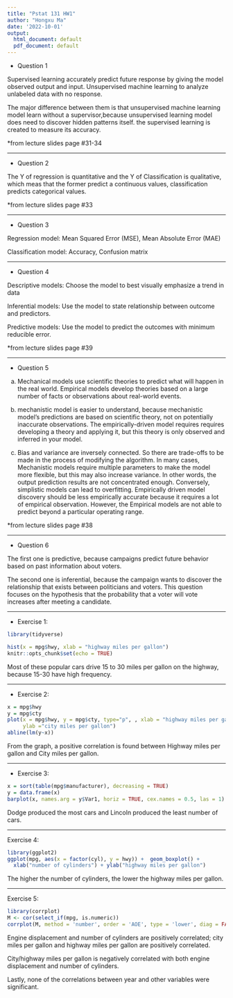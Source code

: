 ```yaml
---
title: "Pstat 131 HW1"
author: "Hongxu Ma"
date: '2022-10-01'
output:
  html_document: default
  pdf_document: default
---
```


-   Question 1

Supervised learning accurately predict future response by giving the model observed output and input. Unsupervised machine learning to analyze unlabeled data with no response.

The major difference between them is that unsupervised machine learning model learn without a supervisor,because unsupervised learning model does need to discover hidden patterns itself. the supervised learning is created to measure its accuracy.

\*from lecture slides page #31-34

------------------------------------------------------------------------

-   Question 2

The Y of regression is quantitative and the Y of Classification is qualitative, which meas that the former predict a continuous values, classification predicts categorical values.

\*from lecture slides page #33

------------------------------------------------------------------------

-   Question 3

Regression model: Mean Squared Error (MSE), Mean Absolute Error (MAE)

Classification model: Accuracy, Confusion matrix

------------------------------------------------------------------------

-   Question 4

Descriptive models: Choose the model to best visually emphasize a trend in data

Inferential models: Use the model to state relationship between outcome and predictors.

Predictive models: Use the model to predict the outcomes with minimum reducible error.

\*from lecture slides page #39

------------------------------------------------------------------------

-   Question 5

a.  Mechanical models use scientific theories to predict what will happen in the real world. Empirical models develop theories based on a large number of facts or observations about real-world events.

b.  mechanistic model is easier to understand, because mechanistic model's predictions are based on scientific theory, not on potentially inaccurate observations. The empirically-driven model requires requires developing a theory and applying it, but this theory is only observed and inferred in your model.

c.  Bias and variance are inversely connected. So there are trade-offs to be made in the process of modifying the algorithm. In many cases, Mechanistic models require multiple parameters to make the model more flexible, but this may also increase variance. In other words, the output prediction results are not concentrated enough. Conversely, simplistic models can lead to overfitting. Empirically driven model discovery should be less empirically accurate because it requires a lot of empirical observation. However, the Empirical models are not able to predict beyond a particular operating range.

\*from lecture slides page #38

------------------------------------------------------------------------

-   Question 6

The first one is predictive, because campaigns predict future behavior based on past information about voters.

The second one is inferential, because the campaign wants to discover the relationship that exists between politicians and voters. This question focuses on the hypothesis that the probability that a voter will vote increases after meeting a candidate.

------------------------------------------------------------------------

-   Exercise 1:

```r
library(tidyverse)

hist(x = mpg$hwy, xlab = "highway miles per gallon")
knitr::opts_chunk$set(echo = TRUE)
```

Most of these popular cars drive 15 to 30 miles per gallon on the highway, because 15-30 have high frequency.

------------------------------------------------------------------------

-   Exercise 2:

```r
x = mpg$hwy
y = mpg$cty
plot(x = mpg$hwy, y = mpg$cty, type="p", , xlab = "highway miles per gallon", 
     ylab ="city miles per gallon")
abline(lm(y~x))
```

From the graph, a positive correlation is found between Highway miles per gallon and City miles per gallon.

------------------------------------------------------------------------

-   Exercise 3:

```r
x = sort(table(mpg$manufacturer), decreasing = TRUE)  
y = data.frame(x)
barplot(x, names.arg = y$Var1, horiz = TRUE, cex.names = 0.5, las = 1)
```

Dodge produced the most cars and Lincoln produced the least number of cars.

------------------------------------------------------------------------

Exercise 4:

```r
library(ggplot2)
ggplot(mpg, aes(x = factor(cyl), y = hwy)) +  geom_boxplot() + 
  xlab("number of cylinders") + ylab("highway miles per gallon")
```

The higher the number of cylinders, the lower the highway miles per gallon.

------------------------------------------------------------------------

Exercise 5:

```r
library(corrplot)
M <- cor(select_if(mpg, is.numeric))
corrplot(M, method = 'number', order = 'AOE', type = 'lower', diag = FALSE, )
```

Engine displacement and number of cylinders are positively correlated; city miles per gallon and highway miles per gallon are positively correlated.

City/highway miles per gallon is negatively correlated with both engine displacement and number of cylinders.

Lastly, none of the correlations between year and other variables were significant.
